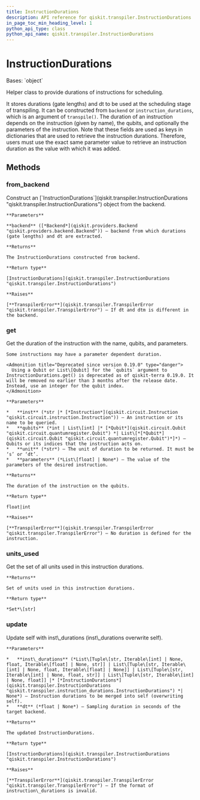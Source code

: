 ```yaml
---
title: InstructionDurations
description: API reference for qiskit.transpiler.InstructionDurations
in_page_toc_min_heading_level: 1
python_api_type: class
python_api_name: qiskit.transpiler.InstructionDurations
---
```


# InstructionDurations

<Class id="qiskit.transpiler.InstructionDurations" isDedicatedPage={true} github="https://github.com/qiskit/qiskit/tree/stable/0.24/qiskit/transpiler/instruction_durations.py" signature="InstructionDurations(instruction_durations=None, dt=None)">
  Bases: `object`

  Helper class to provide durations of instructions for scheduling.

  It stores durations (gate lengths) and dt to be used at the scheduling stage of transpiling. It can be constructed from `backend` or `instruction_durations`, which is an argument of `transpile()`. The duration of an instruction depends on the instruction (given by name), the qubits, and optionally the parameters of the instruction. Note that these fields are used as keys in dictionaries that are used to retrieve the instruction durations. Therefore, users must use the exact same parameter value to retrieve an instruction duration as the value with which it was added.

  ## Methods

  <span id="qiskit-transpiler-instructiondurations-from-backend" />

  ### from\_backend

  <Function id="qiskit.transpiler.InstructionDurations.from_backend" name="from_backend" signature="classmethod InstructionDurations.from_backend(backend)">
    Construct an [`InstructionDurations`](qiskit.transpiler.InstructionDurations "qiskit.transpiler.InstructionDurations") object from the backend.

    **Parameters**

    **backend** ([*Backend*](qiskit.providers.Backend "qiskit.providers.backend.Backend")) – backend from which durations (gate lengths) and dt are extracted.

    **Returns**

    The InstructionDurations constructed from backend.

    **Return type**

    [InstructionDurations](qiskit.transpiler.InstructionDurations "qiskit.transpiler.InstructionDurations")

    **Raises**

    [**TranspilerError**](qiskit.transpiler.TranspilerError "qiskit.transpiler.TranspilerError") – If dt and dtm is different in the backend.
  </Function>

  <span id="qiskit-transpiler-instructiondurations-get" />

  ### get

  <Function id="qiskit.transpiler.InstructionDurations.get" name="get" signature="InstructionDurations.get(inst, qubits, unit='dt', parameters=None)">
    Get the duration of the instruction with the name, qubits, and parameters.

    Some instructions may have a parameter dependent duration.

    <Admonition title="Deprecated since version 0.19.0" type="danger">
      Using a Qubit or List\[Qubit] for the `qubits` argument to InstructionDurations.get() is deprecated as of qiskit-terra 0.19.0. It will be removed no earlier than 3 months after the release date. Instead, use an integer for the qubit index.
    </Admonition>

    **Parameters**

    *   **inst** (*str |* [*Instruction*](qiskit.circuit.Instruction "qiskit.circuit.instruction.Instruction")) – An instruction or its name to be queried.
    *   **qubits** (*int | List\[int] |* [*Qubit*](qiskit.circuit.Qubit "qiskit.circuit.quantumregister.Qubit") *| List\[*[*Qubit*](qiskit.circuit.Qubit "qiskit.circuit.quantumregister.Qubit")*]*) – Qubits or its indices that the instruction acts on.
    *   **unit** (*str*) – The unit of duration to be returned. It must be ‘s’ or ‘dt’.
    *   **parameters** (*List\[float] | None*) – The value of the parameters of the desired instruction.

    **Returns**

    The duration of the instruction on the qubits.

    **Return type**

    float|int

    **Raises**

    [**TranspilerError**](qiskit.transpiler.TranspilerError "qiskit.transpiler.TranspilerError") – No duration is defined for the instruction.
  </Function>

  <span id="qiskit-transpiler-instructiondurations-units-used" />

  ### units\_used

  <Function id="qiskit.transpiler.InstructionDurations.units_used" name="units_used" signature="InstructionDurations.units_used()">
    Get the set of all units used in this instruction durations.

    **Returns**

    Set of units used in this instruction durations.

    **Return type**

    *Set*\[str]
  </Function>

  <span id="qiskit-transpiler-instructiondurations-update" />

  ### update

  <Function id="qiskit.transpiler.InstructionDurations.update" name="update" signature="InstructionDurations.update(inst_durations, dt=None)">
    Update self with inst\_durations (inst\_durations overwrite self).

    **Parameters**

    *   **inst\_durations** (*List\[Tuple\[str, Iterable\[int] | None, float, Iterable\[float] | None, str]] | List\[Tuple\[str, Iterable\[int] | None, float, Iterable\[float] | None]] | List\[Tuple\[str, Iterable\[int] | None, float, str]] | List\[Tuple\[str, Iterable\[int] | None, float]] |* [*InstructionDurations*](qiskit.transpiler.InstructionDurations "qiskit.transpiler.instruction_durations.InstructionDurations") *| None*) – Instruction durations to be merged into self (overwriting self).
    *   **dt** (*float | None*) – Sampling duration in seconds of the target backend.

    **Returns**

    The updated InstructionDurations.

    **Return type**

    [InstructionDurations](qiskit.transpiler.InstructionDurations "qiskit.transpiler.InstructionDurations")

    **Raises**

    [**TranspilerError**](qiskit.transpiler.TranspilerError "qiskit.transpiler.TranspilerError") – If the format of instruction\_durations is invalid.
  </Function>
</Class>

